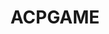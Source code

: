 ---
slug: acpgame
link: /projects/acpgame/
category: 'projects'
title: ACPGAME
publicData: Sep 11th 2020
pagesCount: 10
pages: 
    - page:
        - image: ../../assets/images/projects/project-70-acpgame/acpgame-0.png
        - title: Главная,
    - page:
        - image: ../../assets/images/projects/project-70-acpgame/acpgame-1.png
        - title: В СМИ,
    - page:
        - image: ../../assets/images/projects/project-70-acpgame/acpgame-2.png
        - title: Игры,
    - page:
        - image: ../../assets/images/projects/project-70-acpgame/acpgame-3.png
        - title: Команда,
    - page:
        - image: ../../assets/images/projects/project-70-acpgame/acpgame-4.png
        - title: О нас,
    - page:
        - image: ../../assets/images/projects/project-70-acpgame/acpgame-5.png
        - title: Битва-Корпораций,
    - page:
        - image: ../../assets/images/projects/project-70-acpgame/acpgame-6.png
        - title: ФОТОАЛЬБОМЫ,
    - page:
        - image: ../../assets/images/projects/project-70-acpgame/acpgame-7.png
        - title: Корпоративные-Игры,
    - page:
        - image: ../../assets/images/projects/project-70-acpgame/acpgame-8.png
        - title: Контакты,
    - page:
        - image: ../../assets/images/projects/project-70-acpgame/acpgame-9.png
        - title: Видео
sortIdx: 70
---